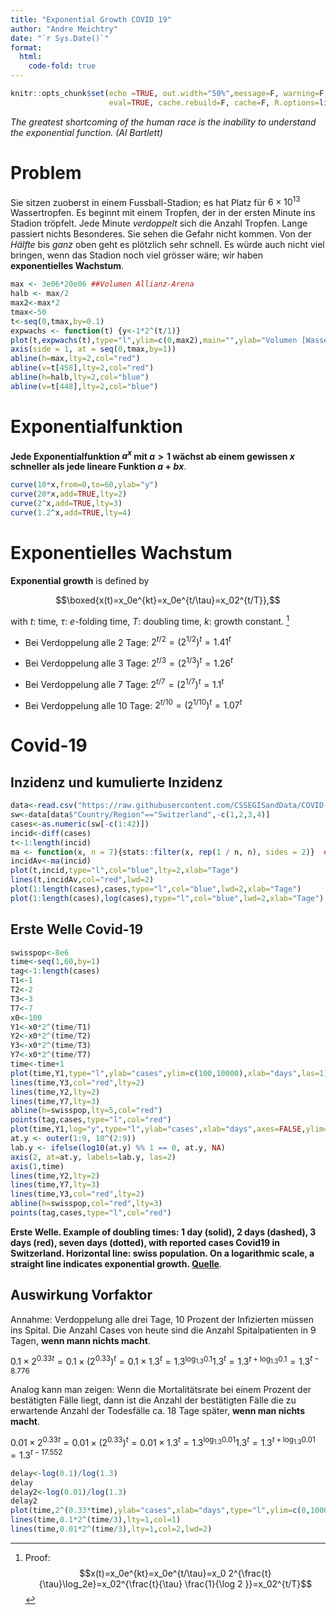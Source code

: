 ```yaml
---
title: "Exponential Growth COVID 19"
author: "Andre Meichtry"
date: "`r Sys.Date()`"
format:
  html:
    code-fold: true
---
```






```r
knitr::opts_chunk$set(echo =TRUE, out.width="50%",message=F, warning=F, comment=NA,
                      eval=TRUE, cache.rebuild=F, cache=F, R.options=list(digits=5,show.signif.stars=FALSE),dev.args=list(bg = 'transparent'))
```

*The greatest shortcoming of the human race is the inability to
  understand the exponential function. (Al Bartlett)*

# Problem	
Sie sitzen zuoberst in einem Fussball-Stadion; es hat Platz für
$6\times 10^{13}$ Wassertropfen. Es beginnt mit einem Tropfen, der in
der ersten Minute ins Stadion tröpfelt. Jede Minute *verdoppelt* sich
die Anzahl Tropfen. Lange passiert nichts Besonderes. Sie sehen die
Gefahr nicht kommen. Von der *Hälfte* bis *ganz*
oben geht es plötzlich sehr schnell. Es würde auch nicht viel
bringen, wenn das Stadion noch viel grösser wäre; wir haben
**exponentielles Wachstum**.



```r
max <- 3e06*20e06 ##Volumen Allianz-Arena
halb <- max/2
max2<-max*2
tmax<-50
t<-seq(0,tmax,by=0.1)
expwachs <- function(t) {y<-1*2^(t/1)}
plot(t,expwachs(t),type="l",ylim=c(0,max2),main="",ylab="Volumen [Wassertropfen]", xlab="Minuten")
axis(side = 1, at = seq(0,tmax,by=1))
abline(h=max,lty=2,col="red")
abline(v=t[458],lty=2,col="red")
abline(h=halb,lty=2,col="blue")
abline(v=t[448],lty=2,col="blue")
```



# Exponentialfunktion

**Jede Exponentialfunktion $a^x$ mit $a>1$ wächst ab einem gewissen
$x$ schneller als jede lineare Funktion $a+bx$**.

```r
curve(10*x,from=0,to=60,ylab="y")
curve(20*x,add=TRUE,lty=2)
curve(2^x,add=TRUE,lty=3)
curve(1.2^x,add=TRUE,lty=4)
```

# Exponentielles Wachstum


**Exponential growth** is defined by

$$\boxed{x(t)=x_0e^{kt}=x_0e^{t/\tau}=x_02^{t/T}},$$

with $t$: time, $\tau$: $e$-folding time, $T$: doubling time, $k$: growth constant. ^[Proof: $$x(t)=x_0e^{kt}=x_0e^{t/\tau}=x_0 2^{\frac{t}{\tau}\log_2e}=x_02^{\frac{t}{\tau} \frac{1}{\log 2 }}=x_02^{t/T}$$]
  

+ Bei Verdoppelung alle 2 Tage: $2^{t/2}=(2^{1/2})^t=1.41^t$

+ Bei Verdoppelung alle 3 Tage: $2^{t/3}=(2^{1/3})^t=1.26^t$

+ Bei Verdoppelung alle 7 Tage: $2^{t/7}=(2^{1/7})^t=1.1^t$

+ Bei Verdoppelung alle 10 Tage: $2^{t/10}=(2^{1/10})^t=1.07^t$


<!-- # Daten Covid-19 -->

<!-- <https://github.com/openZH/covid_19> -->

<!-- ```{r echo=FALSE} -->
<!-- data<-read.csv("https://raw.githubusercontent.com/openZH/covid_19/master/COVID19_Fallzahlen_CH_total.csv") -->
<!-- str(data) -->
<!-- names(data)[3]<-"Kanton" -->
<!-- data<-data[,-11] -->
<!-- sKcases<-split(data$ncumul_conf,data$Kanton) -->
<!-- sKfatal<-split(data$ncumul_deceased,data$Kanton) -->
<!-- sKhosp<-split(data$ncumul_hosp,data$Kanton) -->
<!-- sKICU<-split(data$ncumul_ICU,data$Kanton) -->
<!-- sKvent<-split(data$ncumul_vent,data$Kanton) -->
<!-- ``` -->

<!-- ## Reported cases -->
<!-- ```{r} -->
<!-- CasesKanton<-sapply(sKcases,function(x){x[max(which(!is.na(x)))]}) -->
<!-- CasesKanton -->
<!-- sum(CasesKanton) -->
<!-- ``` -->

<!-- ## Deceased -->
<!-- ```{r} -->
<!-- FatKanton<-sapply(sKfatal,function(x){x[max(which(!is.na(x)))]}) -->
<!-- FatKanton -->
<!-- sum(FatKanton,na.rm=TRUE) -->
<!-- ``` -->



# Covid-19

## Inzidenz und kumulierte Inzidenz

```r
data<-read.csv("https://raw.githubusercontent.com/CSSEGISandData/COVID-19/master/csse_covid_19_data/csse_covid_19_time_series/time_series_covid19_confirmed_global.csv",check.names=FALSE)
sw<-data[data$"Country/Region"=="Switzerland",-c(1,2,3,4)]
cases<-as.numeric(sw[-c(1:42)])
incid<-diff(cases)
t<-1:length(incid)
ma <- function(x, n = 7){stats::filter(x, rep(1 / n, n), sides = 2)}  ##moving average over 7 days
incidAv<-ma(incid)
plot(t,incid,type="l",col="blue",lty=2,xlab="Tage")
lines(t,incidAv,col="red",lwd=2)
plot(1:length(cases),cases,type="l",col="blue",lwd=2,xlab="Tage")
plot(1:length(cases),log(cases),type="l",col="blue",lwd=2,xlab="Tage")
```




## Erste Welle Covid-19


```r
swisspop<-8e6
time<-seq(1,60,by=1)
tag<-1:length(cases)
T1<-1
T2<-2
T3<-3
T7<-7
x0<-100
Y1<-x0*2^(time/T1)
Y2<-x0*2^(time/T2)
Y3<-x0*2^(time/T3)
Y7<-x0*2^(time/T7)
time<-time+1
plot(time,Y1,type="l",ylab="cases",ylim=c(100,10000),xlab="days",las=1)
lines(time,Y3,col="red",lty=2)
lines(time,Y2,lty=2)
lines(time,Y7,lty=3)
abline(h=swisspop,lty=5,col="red") 
points(tag,cases,type="l",col="red")
plot(time,Y1,log="y",type="l",ylab="cases",xlab="days",axes=FALSE,ylim=c(100,40000))
at.y <- outer(1:9, 10^(2:9))
lab.y <- ifelse(log10(at.y) %% 1 == 0, at.y, NA)
axis(2, at=at.y, labels=lab.y, las=2)
axis(1,time)
lines(time,Y2,lty=2)
lines(time,Y7,lty=3)
lines(time,Y3,col="red",lty=2)
abline(h=swisspop,col="red",lty=3)
points(tag,cases,type="l",col="red")
```

 **Erste Welle. Example of doubling times: 1 day (solid), 2
      days (dashed), 3 days (red), seven days (dotted), with reported cases Covid19
      in
      Switzerland. Horizontal line: swiss population. On a logarithmic
      scale, a straight line indicates exponential growth.
[Quelle](https://www.arcgis.com/apps/opsdashboard/index.html\#/bda7594740fd40299423467b48e9ecf6)**.



## Auswirkung Vorfaktor


Annahme: Verdoppelung alle drei Tage, 10 Prozent der Infizierten müssen ins Spital. Die Anzahl Cases von heute sind die
Anzahl Spitalpatienten in 9 Tagen, **wenn mann nichts macht**.

$0.1\times 2^{0.33t}=0.1\times (2^{0.33})^t=0.1\times
1.3^t=1.3^{\log_{1.3}0.1}1.3^t=1.3^{t+\log_{1.3}0.1}=1.3^{t-8.776}$


Analog kann man zeigen: Wenn die Mortalitätsrate bei einem Prozent der
bestätigten Fälle liegt, dann ist die Anzahl der bestätigten Fälle
die zu erwartende Anzahl der Todesfälle ca. 18 Tage später, **wenn man
nichts macht**. 

$0.01\times 2^{0.33t}=0.01\times (2^{0.33})^t=0.01\times
1.3^t=1.3^{\log_{1.3}0.01}1.3^t=1.3^{t+\log_{1.3}0.01}=1.3^{t-17.552}$


```r
delay<-log(0.1)/log(1.3)
delay
delay2<-log(0.01)/log(1.3)
delay2
plot(time,2^(0.33*time),ylab="cases",xlab="days",type="l",ylim=c(0,10000),col=3)
lines(time,0.1*2^(time/3),lty=1,col=1)
lines(time,0.01*2^(time/3),lty=1,col=2,lwd=2)
```
 
